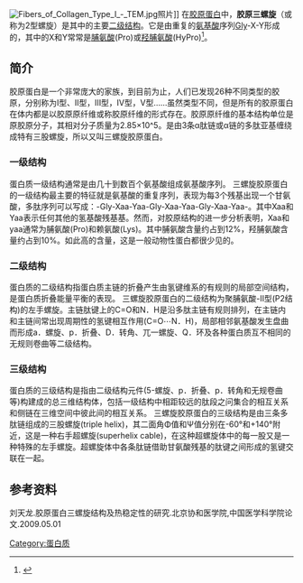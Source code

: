 {{Infobox protein family
| Symbol = Collagen
| Name = Collagen triple helix<br>胶原三螺旋
| image = 1K6F Crystal Structure Of The Collagen Triple Helix Model Pro- Pro-Gly103 04.png
| width =
| caption = 胶原三螺旋的模型<ref name="pmid11790836">{{cite journal |author=Berisio R, Vitagliano L, Mazzarella L, Zagari A |title=Crystal structure of the collagen triple helix model [(Pro-Pro-Gly)(10)](3) |journal=Protein Sci. |volume=11 |issue=2 |pages=262–70 |pmid=11790836 |pmc=2373432 |doi=10.1110/ps.32602 |url=|date=February 2002}}</ref>
| Pfam = PF01391
| InterPro = IPR008160
| SMART =
| PROSITE =
| SCOP = 1a9a
| TCDB = 
| OPM family = 
| OPM protein = 
| PDB = {{PDB2|1q7d}}, {{PDB2|1rj7}}, {{PDB2|1rj8}} 
}}
[[Image:Fibers_of_Collagen_Type_I_-_TEM.jpg|thumb]]照片]]
在[[胶原蛋白|胶原蛋白]]中，'''胶原三螺旋'''（或称为2型螺旋）是其中的主要[[二级结构|二级结构]]。它是由重复的[[氨基酸|氨基酸]]序列[[甘氨酸|Gly]]-X-Y形成的{{le|三股螺旋|triple helix}}，其中的X和Y常常是[[脯氨酸|脯氨酸]](Pro)或[[羟脯氨酸|羟脯氨酸]](HyPro)<ref>{{cite journal |author=Bhattacharjee A, Bansal M |title=Collagen structure: the Madras triple helix and the current scenario |journal=IUBMB Life |volume=57 |issue=3 |pages=161–72 |pmid=16036578 |doi=10.1080/15216540500090710|date=March 2005}}</ref>。

== 简介 ==
胶原蛋白是一个非常庞大的家族，到目前为止，人们已发现26种不同类型的胶原，分别称为Ⅰ型、Ⅱ型，Ⅲ型，Ⅳ型，Ⅴ型……虽然类型不同，但是所有的胶原蛋白在体内都是以胶原原纤维或称胶原纤维的形式存在。胶原原纤维的基本结构单位是原胶原分子，其相对分子质量为2.85×10^5。是由3条α肽链或α链的多肽亚基缠绕成特有三股螺旋，所以又叫三螺旋胶原蛋白。
=== 一级结构 ===
蛋白质一级结构通常是由几十到数百个氨基酸组成氨基酸序列。
三螺旋胶原蛋白的一级结构最主要的特征就是氨基酸的重复序列，表现为每3个残基出现一个甘氨酸，多肽序列可以写成：-Gly-Xaa-Yaa-Gly-Xaa-Yaa-Gly-Xaa-Yaa-。其中Xaa和Yaa表示任何其他的氢基酸残基基。然而，对胶原结构的进一步分析表明，Xaa和yaa通常为脯氨酸(Pro)和赖氨酸(Lys)。其中脯氨酸含量约占到12%，羟脯氨酸含量约占到10%。如此高的含量，这是一般动物性蛋白都很少见的。
=== 二级结构 ===
蛋白质的二级结构指蛋白质主链的折叠产生由氢键维系的有规则的局部空间结构，是蛋白质折叠能量平衡的表现。
三螺旋胶原蛋白的二级结构为聚脯氨酸-II型(P2结构)的左手螺旋。主链肽键上的C=O和N．H是沿多肽主链有规则排列，在主链内和主链间常出现周期性的氢键相互作用(C=O⋯N．H)，局部相邻氨基酸发生盘曲而形成a．螺旋、p．折叠、D．转角、兀一螺旋、Q．环及各种蛋白质互不相同的无规则卷曲等二级结构。
=== 三级结构 ===
蛋白质的三级结构是指由二级结构元件(5-螺旋、p．折叠、p．转角和无规卷曲等)构建成的总三维结构体，包括一级结构中相距较远的肽段之问集合的相互关系和侧链在三维空间中彼此间的相互关系。
三螺旋胶原蛋白的三级结构是由三条多肽链组成的三股螺旋(triple helix)，其二面角Φ值和Ψ值分别在-60°和+140°附近，这是一种右手超螺旋(superhelix cable)，在这种超螺旋体中的每一股又是一种特殊的左手螺旋。超螺旋体中各条肽链借助甘氨酸残基的肽键之间形成的氢键交联在一起。

== 参考资料 ==
刘天龙.胶原蛋白三螺旋结构及热稳定性的研究.北京协和医学院,中国医学科学院论文.2009.05.01
{{reflist}}
{{Protein secondary structure}}
<!--- 分类 --->
[[Category:蛋白质|Category:蛋白质]]
